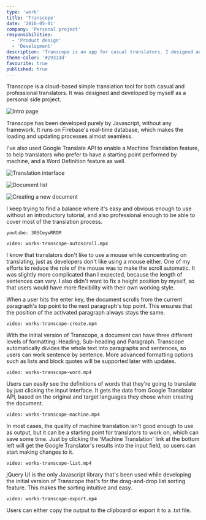 ```yaml
---
type: 'work'
title: 'Transcope'
date: '2016-05-01'
company: 'Personal project'
responsibilities:
  - 'Product design'
  - 'Development'
description: 'Transcope is an app for casual translators. I designed and developed this as a personal project.'
theme-color: '#29313d'
favourite: true
published: true
---
```



Transcope is a cloud-based simple translation tool for both casual and professional translators. It was designed and developed by myself as a personal side project.

<ImageContainer>

![Intro page](works-transcope-01.png)

</ImageContainer>

Transcope has been developed purely by Javascript, without any framework. It runs on Firebase's real-time database, which makes the loading and updating processes almost seamless.

I've also used Google Translate API to enable a Machine Translation feature, to help translators who prefer to have a starting point performed by machine, and a Word Definition feature as well.

<ImageContainer>

![Translation interface](works-transcope-02.png)

</ImageContainer>
<ImageContainer>

![Document list](works-transcope-03.png)

</ImageContainer>
<ImageContainer>

![Creating a new document](works-transcope-04.png)

</ImageContainer>

I keep trying to find a balance where it's easy and obvious enough to use without an introductory tutorial, and also professional enough to be able to cover most of the translation process.

<VideoContainer ratio={1.46} caption="Transcope beta preview video">

`youtube: 30SCeywRROM`

</VideoContainer>

<VideoContainer caption="Auto scrolling">

`video: works-transcope-autoscroll.mp4`

</VideoContainer>

I know that translators don't like to use a mouse while concentrating on translating, just as developers don't like using a mouse either. One of my efforts to reduce the role of the mouse was to make the scroll automatic. It was slightly more complicated than I expected, because the length of sentences can vary. I also didn't want to fix a height position by myself, so that users would have more flexibility with their own working style.

When a user hits the enter key, the document scrolls from the current paragraph's top point to the next paragraph's top point. This ensures that the position of the activated paragraph always stays the same.


<VideoContainer caption="Creating a new document">

`video: works-transcope-create.mp4`

</VideoContainer>

With the initial version of Transcope, a document can have three different levels of formatting: Heading, Sub-heading and Paragraph. Transcope automatically divides the whole text into paragraphs and sentences, so users can work sentence by sentence. More advanced formatting options such as lists and block quotes will be supported later with updates.

<VideoContainer caption="Simple dictionary">

`video: works-transcope-word.mp4`

</VideoContainer>

Users can easily see the definitions of words that they're going to translate by just clicking the input interface. It gets the data from Google Translator API, based on the original and target languages they chose when creating the document.

<VideoContainer caption="Machine translation">

`video: works-transcope-machine.mp4`

</VideoContainer>

In most cases, the quality of machine translation isn't good enough to use as output, but it can be a starting point for translators to work on, which can save some time. Just by clicking the 'Machine Translation' link at the bottom left will get the Google Translator's results into the input field, so users can start making changes to it.

<VideoContainer caption="List sorting">

`video: works-transcope-list.mp4`

</VideoContainer>

jQuery UI is the only Javascript library that's been used while developing the initial version of Transcope that's for the drag-and-drop list sorting feature. This makes the sorting intuitive and easy.

<VideoContainer caption="Exporting document">

`video: works-transcope-export.mp4`

</VideoContainer>

Users can either copy the output to the clipboard or export it to a .txt file.